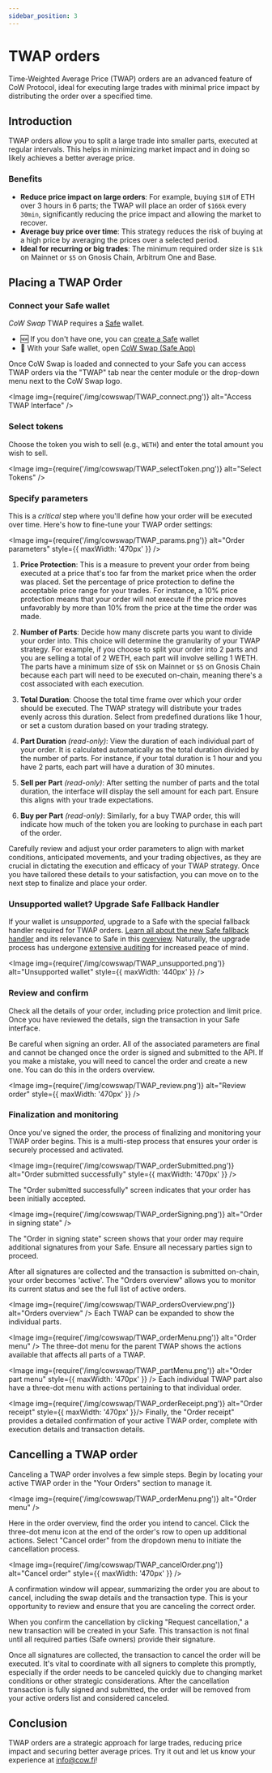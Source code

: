 ```yaml
---
sidebar_position: 3
---
```



# TWAP orders

Time-Weighted Average Price (TWAP) orders are an advanced feature of CoW Protocol, ideal for executing large trades with minimal price impact by distributing the order over a specified time.

## Introduction

TWAP orders allow you to split a large trade into smaller parts, executed at regular intervals.
This helps in minimizing market impact and in doing so likely achieves a better average price.

### Benefits

- **Reduce price impact on large orders**: For example, buying `$1M` of ETH over 3 hours in 6 parts; the TWAP will place an order of `$166k` every `30min`, significantly reducing the price impact and allowing the market to recover.
- **Average buy price over time**: This strategy reduces the risk of buying at a high price by averaging the prices over a selected period.
- **Ideal for recurring or big trades**: The minimum required order size is `$1k` on Mainnet or `$5` on Gnosis Chain, Arbitrum One and Base.

## Placing a TWAP Order

### Connect your Safe wallet

_CoW Swap_ TWAP requires a [Safe](https://safe.global) wallet.

* 🆕 If you don't have one, you can [create a Safe](https://app.safe.global/welcome) wallet
* 🔌 With your Safe wallet, open [CoW Swap (Safe App)](https://app.safe.global/share/safe-app?appUrl=https%3A%2F%2Fswap.cow.fi&chain=eth)

Once CoW Swap is loaded and connected to your Safe you can access TWAP orders via the "TWAP" tab near the center module or the drop-down menu next to the CoW Swap logo.

<Image img={require('/img/cowswap/TWAP_connect.png')} alt="Access TWAP Interface" />

### Select tokens

Choose the token you wish to sell (e.g., `WETH`) and enter the total amount you wish to sell.

<Image img={require('/img/cowswap/TWAP_selectToken.png')} alt="Select Tokens" />

### Specify parameters

This is a _critical_ step where you'll define how your order will be executed over time. Here's how to fine-tune your TWAP order settings:

<Image img={require('/img/cowswap/TWAP_params.png')} alt="Order parameters" style={{ maxWidth: '470px' }} />

1. **Price Protection**: This is a measure to prevent your order from being executed at a price that's too far from the market price when the order was placed. Set the percentage of price protection to define the acceptable price range for your trades. For instance, a 10% price protection means that your order will not execute if the price moves unfavorably by more than 10% from the price at the time the order was made.

2. **Number of Parts**: Decide how many discrete parts you want to divide your order into. This choice will determine the granularity of your TWAP strategy. For example, if you choose to split your order into 2 parts and you are selling a total of 2 WETH, each part will involve selling 1 WETH. The parts have a minimum size of `$5k` on Mainnet or `$5` on Gnosis Chain because each part will need to be executed on-chain, meaning there's a cost associated with each execution.

3. **Total Duration**: Choose the total time frame over which your order should be executed. The TWAP strategy will distribute your trades evenly across this duration. Select from predefined durations like 1 hour, or set a custom duration based on your trading strategy.

4. **Part Duration** _(read-only)_: View the duration of each individual part of your order. It is calculated automatically as the total duration divided by the number of parts. For instance, if your total duration is 1 hour and you have 2 parts, each part will have a duration of 30 minutes.

5. **Sell per Part** _(read-only)_: After setting the number of parts and the total duration, the interface will display the sell amount for each part. Ensure this aligns with your trade expectations.

6. **Buy per Part** _(read-only)_: Similarly, for a buy TWAP order, this will indicate how much of the token you are looking to purchase in each part of the order.

Carefully review and adjust your order parameters to align with market conditions, anticipated movements, and your trading objectives, as they are crucial in dictating the execution and efficacy of your TWAP strategy. Once you have tailored these details to your satisfaction, you can move on to the next step to finalize and place your order.

### Unsupported wallet? Upgrade Safe Fallback Handler

If your wallet is _unsupported_, upgrade to a Safe with the special fallback handler required for TWAP orders. [Learn all about the new Safe fallback handler](https://blog.cow.fi/all-you-need-to-know-about-cow-swaps-new-safe-fallback-handler-8ef0439925d1) and its relevance to Safe in this [overview](https://help.safe.global/en/articles/40838-what-is-a-fallback-handler-and-how-does-it-relate-to-safe). Naturally, the upgrade process has undergone [extensive auditing](https://github.com/cowprotocol/composable-cow/tree/ab3addad9bc05acdbf5fb040eb5c336209b58e31/audits) for increased peace of mind.

<Image img={require('/img/cowswap/TWAP_unsupported.png')} alt="Unsupported wallet" style={{ maxWidth: '440px' }} />

### Review and confirm

Check all the details of your order, including price protection and limit price. Once you have reviewed the details, sign the transaction in your Safe interface.

<TokenApprovalWarning spender="TWAPContract" />

Be careful when signing an order. All of the associated parameters are final and cannot be changed once the order is signed and submitted to the API. If you make a mistake, you will need to cancel the order and create a new one. You can do this in the orders overview.

<Image img={require('/img/cowswap/TWAP_review.png')} alt="Review order" style={{ maxWidth: '470px' }} />

### Finalization and monitoring

Once you've signed the order, the process of finalizing and monitoring your TWAP order begins. This is a multi-step process that ensures your order is securely processed and activated.

<Image img={require('/img/cowswap/TWAP_orderSubmitted.png')} alt="Order submitted successfully" style={{ maxWidth: '470px' }} />

The "Order submitted successfully" screen indicates that your order has been initially accepted.
<br />

<Image img={require('/img/cowswap/TWAP_orderSigning.png')} alt="Order in signing state" />

The "Order in signing state" screen shows that your order may require additional signatures from your Safe. Ensure all necessary parties sign to proceed.
<br />

After all signatures are collected and the transaction is submitted on-chain, your order becomes 'active'. The "Orders overview" allows you to monitor its current status and see the full list of active orders.
<br />

<Image img={require('/img/cowswap/TWAP_ordersOverview.png')} alt="Orders overview" />
Each TWAP can be expanded to show the individual parts.

<Image img={require('/img/cowswap/TWAP_orderMenu.png')} alt="Order menu" />
The three-dot menu for the parent TWAP shows the actions available that affects all parts of a TWAP.

<Image img={require('/img/cowswap/TWAP_partMenu.png')} alt="Order part menu" style={{ maxWidth: '470px' }} />
Each individual TWAP part also have a three-dot menu with actions pertaining to that individual order.

<Image img={require('/img/cowswap/TWAP_orderReceipt.png')} alt="Order receipt"  style={{ maxWidth: '470px' }}/>
Finally, the "Order receipt" provides a detailed confirmation of your active TWAP order, complete with execution details and transaction details.

## Cancelling a TWAP order

Canceling a TWAP order involves a few simple steps. Begin by locating your active TWAP order in the "Your Orders" section to manage it.

<Image img={require('/img/cowswap/TWAP_orderMenu.png')} alt="Order menu" />

Here in the order overview, find the order you intend to cancel. Click the three-dot menu icon at the end of the order's row to open up additional actions. Select "Cancel order" from the dropdown menu to initiate the cancellation process.

<Image img={require('/img/cowswap/TWAP_cancelOrder.png')} alt="Cancel order" style={{ maxWidth: '470px' }} />

A confirmation window will appear, summarizing the order you are about to cancel, including the swap details and the transaction type. This is your opportunity to review and ensure that you are canceling the correct order.

When you confirm the cancellation by clicking "Request cancellation," a new transaction will be created in your Safe. This transaction is not final until all required parties (Safe owners) provide their signature.

Once all signatures are collected, the transaction to cancel the order will be executed. It's vital to coordinate with all signers to complete this promptly, especially if the order needs to be canceled quickly due to changing market conditions or other strategic considerations. After the cancellation transaction is fully signed and submitted, the order will be removed from your active orders list and considered canceled.

## Conclusion

TWAP orders are a strategic approach for large trades, reducing price impact and securing better average prices. Try it out and let us know your experience at [info@cow.fi](mailto:info@cow.fi)!
